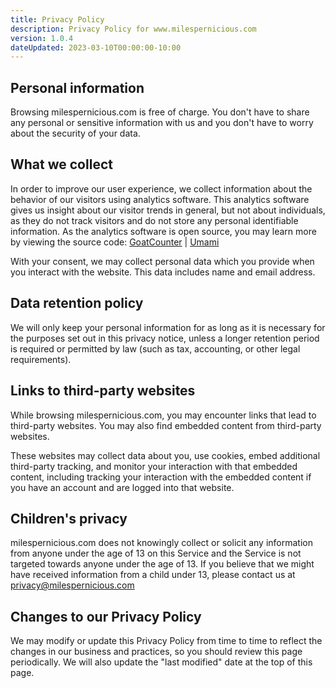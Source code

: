 ```yaml
---
title: Privacy Policy
description: Privacy Policy for www.milespernicious.com
version: 1.0.4
dateUpdated: 2023-03-10T00:00:00-10:00
---
```


## Personal information

Browsing milespernicious.com is free of charge. You don't have to share any personal or sensitive information with us and you don't have to worry about the security of your data.

## What we collect

In order to improve our user experience, we collect information about the behavior of our visitors using analytics software.  This analytics software gives us insight about our visitor trends in general, but not about individuals, as they do not track visitors and do not store any personal identifiable information. As the analytics software is open source, you may learn more by viewing the source code: [GoatCounter](https://github.com/arp242/goatcounter) | [Umami](https://github.com/umami-software/umami)

With your consent, we may collect personal data which you provide when you interact with the website. This data includes name and email address.

## Data retention policy

We will only keep your personal information for as long as it is necessary for the purposes set out in this privacy notice, unless a longer retention period is required or permitted by law (such as tax, accounting, or other legal requirements).

## Links to third-party websites

While browsing milespernicious.com, you may encounter links that lead to third-party websites.  You may also find embedded content from third-party websites.

These websites may collect data about you, use cookies, embed additional third-party tracking, and monitor your interaction with that embedded content, including tracking your interaction with the embedded content if you have an account and are logged into that website.

## Children's privacy

milespernicious.com does not knowingly collect or solicit any information from anyone under the age of 13 on this Service and the Service is not targeted towards anyone under the age of 13. If you believe that we might have received information from a child under 13, please contact us at privacy@milespernicious.com

## Changes to our Privacy Policy

We may modify or update this Privacy Policy from time to time to reflect the changes in our business and practices, so you should review this page periodically. We will also update the "last modified" date at the top of this page.
